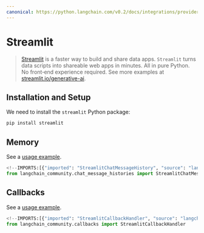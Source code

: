```yaml
---
canonical: https://python.langchain.com/v0.2/docs/integrations/providers/streamlit/
---
```


# Streamlit

> [Streamlit](https://streamlit.io/) is a faster way to build and share data apps.
`Streamlit` turns data scripts into shareable web apps in minutes. All in pure Python. No front‑end experience required.
See more examples at [streamlit.io/generative-ai](https://streamlit.io/generative-ai).

## Installation and Setup

We need to install the  `streamlit` Python package:

```bash
pip install streamlit
```

## Memory

See a [usage example](/docs/integrations/memory/streamlit_chat_message_history).

```python
<!--IMPORTS:[{"imported": "StreamlitChatMessageHistory", "source": "langchain_community.chat_message_histories", "docs": "https://api.python.langchain.com/en/latest/chat_message_histories/langchain_community.chat_message_histories.streamlit.StreamlitChatMessageHistory.html", "title": "Streamlit"}]-->
from langchain_community.chat_message_histories import StreamlitChatMessageHistory
```

## Callbacks

See a [usage example](/docs/integrations/callbacks/streamlit).

```python
<!--IMPORTS:[{"imported": "StreamlitCallbackHandler", "source": "langchain_community.callbacks", "docs": "https://api.python.langchain.com/en/latest/callbacks/langchain_community.callbacks.streamlit.StreamlitCallbackHandler.html", "title": "Streamlit"}]-->
from langchain_community.callbacks import StreamlitCallbackHandler
```